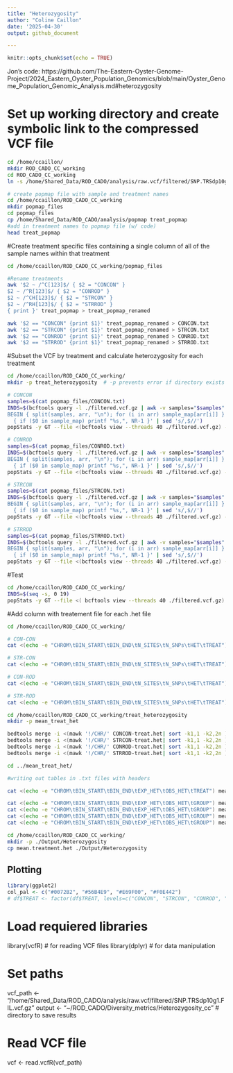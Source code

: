 ```yaml
---
title: "Heterozygosity"
author: "Coline Caillon"
date: '2025-04-30'
output: github_document

---
```


```r
knitr::opts_chunk$set(echo = TRUE)
```

Jon's code: 
https://github.com/The-Eastern-Oyster-Genome-Project/2024_Eastern_Oyster_Population_Genomics/blob/main/Oyster_Genome_Population_Genomic_Analysis.md#heterozygosity

# Set up working directory and create symbolic link to the compressed VCF file

```bash
cd /home/ccaillon/
mkdir ROD_CADO_CC_working
cd ROD_CADO_CC_working
ln -s /home/Shared_Data/ROD_CADO/analysis/raw.vcf/filtered/SNP.TRSdp10g1.FIL.vcf.gz filtered.vcf.gz
```

```bash
# create popmap file with sample and treatment names
cd /home/ccaillon/ROD_CADO_CC_working
mkdir popmap_files
cd popmap_files
cp /home/Shared_Data/ROD_CADO/analysis/popmap treat_popmap
#add in treatment names to popmap file (w/ code)
head treat_popmap 
```

#Create treatment specific files containing a single column of all of the sample names within that treatment
```bash
cd /home/ccaillon/ROD_CADO_CC_working/popmap_files

#Rename treatments
awk '$2 ~ /^C[123]$/ { $2 = "CONCON" } 
$2 ~ /^R[123]$/ { $2 = "CONROD" }
$2 ~ /^CH[123]$/ { $2 = "STRCON" }
$2 ~ /^RH[123]$/ { $2 = "STRROD" }
{ print }' treat_popmap > treat_popmap_renamed

awk '$2 == "CONCON" {print $1}' treat_popmap_renamed > CONCON.txt
awk '$2 == "STRCON" {print $1}' treat_popmap_renamed > STRCON.txt
awk '$2 == "CONROD" {print $1}' treat_popmap_renamed > CONROD.txt
awk '$2 == "STRROD" {print $1}' treat_popmap_renamed > STRROD.txt
```

#Subset the VCF by treatment and calculate heterozygosity for each treatment
```bash
cd /home/ccaillon/ROD_CADO_CC_working/
mkdir -p treat_heterozygosity  # -p prevents error if directory exists

# CONCON
samples=$(cat popmap_files/CONCON.txt)
INDS=$(bcftools query -l ./filtered.vcf.gz | awk -v samples="$samples" '
BEGIN { split(samples, arr, "\n"); for (i in arr) sample_map[arr[i]] }
  { if ($0 in sample_map) printf "%s,", NR-1 }' | sed 's/,$//')
popStats -y GT --file <(bcftools view --threads 40 ./filtered.vcf.gz) --target "$INDS" > ./treat_heterozygosity/CONCON.het

# CONROD
samples=$(cat popmap_files/CONROD.txt)
INDS=$(bcftools query -l ./filtered.vcf.gz | awk -v samples="$samples" '
BEGIN { split(samples, arr, "\n"); for (i in arr) sample_map[arr[i]] }
  { if ($0 in sample_map) printf "%s,", NR-1 }' | sed 's/,$//')
popStats -y GT --file <(bcftools view --threads 40 ./filtered.vcf.gz) --target "$INDS" > ./treat_heterozygosity/CONROD.het

# STRCON
samples=$(cat popmap_files/STRCON.txt)
INDS=$(bcftools query -l ./filtered.vcf.gz | awk -v samples="$samples" '
BEGIN { split(samples, arr, "\n"); for (i in arr) sample_map[arr[i]] }
  { if ($0 in sample_map) printf "%s,", NR-1 }' | sed 's/,$//')
popStats -y GT --file <(bcftools view --threads 40 ./filtered.vcf.gz) --target "$INDS" > ./treat_heterozygosity/STRCON.het

# STRROD
samples=$(cat popmap_files/STRROD.txt)
INDS=$(bcftools query -l ./filtered.vcf.gz | awk -v samples="$samples" '
BEGIN { split(samples, arr, "\n"); for (i in arr) sample_map[arr[i]] }
  { if ($0 in sample_map) printf "%s,", NR-1 }' | sed 's/,$//')
popStats -y GT --file <(bcftools view --threads 40 ./filtered.vcf.gz) --target "$INDS" > ./treat_heterozygosity/STRROD.het

```

#Test
```bash
cd /home/ccaillon/ROD_CADO_CC_working/
INDS=$(seq -s, 0 19)
popStats -y GT --file <( bcftools view --threads 40 ./filtered.vcf.gz) -t $INDS > ./treat_heterozygosity/test.het
```

#Add column with treatement file for each .het file
```bash
cd /home/ccaillon/ROD_CADO_CC_working/

# CON-CON
cat <(echo -e "CHROM\tBIN_START\tBIN_END\tN_SITES\tN_SNPs\tHET\tTREAT") <(mawk '{if (NR>1) print $1 "\t" $2-1 "\t" $2 "\t" $4 "\t" $5 "\tCONCON"}' ./treat_heterozygosity/CONCON.het) > ./treat_heterozygosity/CONCON-treat.het

# STR-CON
cat <(echo -e "CHROM\tBIN_START\tBIN_END\tN_SITES\tN_SNPs\tHET\tTREAT") <(mawk '{if (NR>1) print $1 "\t" $2-1 "\t" $2 "\t" $4 "\t" $5 "\tSTRCON"}' ./treat_heterozygosity/STRCON.het) > ./treat_heterozygosity/STRCON-treat.het

# CON-ROD
cat <(echo -e "CHROM\tBIN_START\tBIN_END\tN_SITES\tN_SNPs\tHET\tTREAT") <(mawk '{if (NR>1) print $1 "\t" $2-1 "\t" $2 "\t" $4 "\t" $5 "\tCONROD"}' ./treat_heterozygosity/CONROD.het) > ./treat_heterozygosity/CONROD-treat.het

# STR-ROD
cat <(echo -e "CHROM\tBIN_START\tBIN_END\tN_SITES\tN_SNPs\tHET\tTREAT") <(mawk '{if (NR>1) print $1 "\t" $2-1 "\t" $2 "\t" $4 "\t" $5 "\tSTRROD"}' ./treat_heterozygosity/STRROD.het) > ./treat_heterozygosity/STRROD-treat.het
```

```bash
cd /home/ccaillon/ROD_CADO_CC_working/treat_heterozygosity
mkdir -p mean_treat_het

bedtools merge -i <(mawk '!/CHR/' CONCON-treat.het| sort -k1,1 -k2,2n ) -c 4,5,6 -d -1 -o mean,mean,first > ../treat_heterozygosity/mean_treat_het/mean.CONCON.het
bedtools merge -i <(mawk '!/CHR/' STRCON-treat.het| sort -k1,1 -k2,2n ) -c 4,5,6 -d -1 -o mean,mean,first > ../treat_heterozygosity/mean_treat_het/mean.STRCON.het
bedtools merge -i <(mawk '!/CHR/' CONROD-treat.het| sort -k1,1 -k2,2n ) -c 4,5,6 -d -1 -o mean,mean,first > ../treat_heterozygosity/mean_treat_het/mean.CONROD.het
bedtools merge -i <(mawk '!/CHR/' STRROD-treat.het| sort -k1,1 -k2,2n ) -c 4,5,6 -d -1 -o mean,mean,first > ../treat_heterozygosity/mean_treat_het/mean.STRROD.het

cd ../mean_treat_het/ 

#writing out tables in .txt files with headers

cat <(echo -e "CHROM\tBIN_START\tBIN_END\tEXP_HET\tOBS_HET\tTREAT") mean.CONCON.het mean.STRCON.het mean.CONROD.het mean.STRROD.het > mean.treatment.het

cat <(echo -e "CHROM\tBIN_START\tBIN_END\tEXP_HET\tOBS_HET\tGROUP") mean.CONCON.het > mean.CONCON.het.txt
cat <(echo -e "CHROM\tBIN_START\tBIN_END\tEXP_HET\tOBS_HET\tGROUP") mean.STRCON.het > mean.STRCON.het.txt
cat <(echo -e "CHROM\tBIN_START\tBIN_END\tEXP_HET\tOBS_HET\tGROUP") mean.CONROD.het > mean.CONROD.het.txt
cat <(echo -e "CHROM\tBIN_START\tBIN_END\tEXP_HET\tOBS_HET\tGROUP") mean.STRROD.het > mean.STRROD.het.txt

cd /home/ccaillon/ROD_CADO_CC_working/
mkdir -p ./Output/Heterozygosity
cp mean.treatment.het ./Output/Heterozygosity

```




## Plotting 
```r
library(ggplot2)
col_pal <- c("#0072B2", "#56B4E9", "#E69F00", "#F0E442")
# df$TREAT <- factor(df$TREAT, levels=c("CONCON", "STRCON", "CONROD", "STRROD"))
```






# Load requiered libraries

library(vcfR)   # for reading VCF files
library(dplyr)  # for data manipulation

# Set paths
vcf_path <- "/home/Shared_Data/ROD_CADO/analysis/raw.vcf/filtered/SNP.TRSdp10g1.FIL.vcf.gz"
output <- "~/ROD_CADO/Diversity_metrics/Heterozygosity_cc"  # directory to save results

# Read VCF file
vcf <- read.vcfR(vcf_path)





